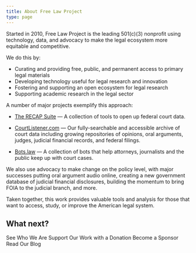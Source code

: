 ```yaml
---
title: About Free Law Project
type: page
---
```


<p class="lead">Started in 2010, Free Law Project is the leading 501﻿(c)﻿(3) nonprofit using technology, data, and advocacy to make the legal ecosystem more equitable and competitive.</p>

We do this by:

 - Curating and providing free, public, and permanent access to primary legal materials
 - Developing technology useful for legal research and innovation
 - Fostering and supporting an open ecosystem for legal research
 - Supporting academic research in the legal sector

A number of major projects exemplify this approach:

 - [The RECAP Suite][recap] &mdash; A collection of tools to open up federal court data.
 
 - [CourtListener.com][cl] &mdash; Our fully-searchable and accessible archive of court data including growing repositories of opinions, oral arguments, judges, judicial financial records, and federal filings.

 - [Bots.law][bots] &mdash; A collection of bots that help attorneys, journalists and the public keep up with court cases.

We also use advocacy to make change on the policy level, with major successes putting oral argument audio online, creating a new government database of judicial financial disclosures, building the momentum to bring FOIA to the judicial branch, and more.

Taken together, this work provides valuable tools and analysis for those that want to access, study, or improve the American legal system.


## What next?

<div className="grid grid-cols-2 gap-8">
    <WideWhiteButton href="/team/">See Who We Are</WideWhiteButton>
    <WideWhiteButton href="/donate/">Support Our Work<span className="hidden md:inline"> with a Donation</span></WideWhiteButton>
    <WideWhiteButton href="/become-a-sponsor/">Become a Sponsor</WideWhiteButton>
    <WideWhiteButton href="/blog/">Read Our Blog</WideWhiteButton>
</div>


[recap]: /recap/
[cl]: https://www.courtlistener.com/
[p-fs]: /pacer-facts/
[fjc-fs]: /idb-facts/
[rdb]: /datasets#reporters-db
[pic-db]: /datasets#judges-portraits
[seal-db]: /datasets#court-seals-db
[serv]: /data-consulting/
[budget]: /non-profit-documents/
[donate]: /donate/
[spon]: /sponsors/
[who]: /team/
[eyecite]: /open-source-tools#eyecite
[bots]: https://bots.law/
